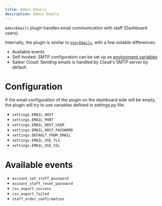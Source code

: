 ```yaml
---
title: Admin Emails
description: Admin Emails
---
```


`AdminEmails` plugin handles email communication with staff (Dashboard users).

Internally, the plugin is similar to [`UserEmails`](./user-emails.mdx), with a few notable differences:

- Available events
- Self-hosted: SMTP configuration can be set up as [environment variables](setup/configuration.mdx)
- Saleor Cloud: Sending emails is handled by Cloud's SMTP server by default.

# Configuration

If the email configuration of the plugin on the dashboard side will be empty, the plugin will try to use variables defined in settings.py file:

- `settings.EMAIL_HOST`
- `settings.EMAIL_PORT`
- `settings.EMAIL_HOST_USER`
- `settings.EMAIL_HOST_PASSWORD`
- `settings.DEFAULT_FROM_EMAIL`
- `settings.EMAIL_USE_TLS`
- `settings.EMAIL_USE_SSL`

# Available events

- `account_set_staff_password`
- `account_staff_reset_password`
- `csv_export_success`
- `csv_export_failed`
- `staff_order_confirmation`
